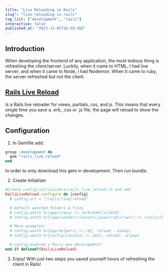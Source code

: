 ```yaml
---
title: "Live Reloading in Rails"
slug": "live-reloading-in-rails"
tag_list: ["development", "rails"]
interactive: false
published_at: "2023-11-01T16:59:30Z"
---
```


## Introduction

When developing the frontend of any application, the most tedious thing is refreshing the client/server. Luckily, when it came to HTML, I had live server; and when it came to Node, I had Nodemon. When it came to ruby, the server refreshed but not the client. 

## [Rails Live Reload](https://github.com/railsjazz/rails_live_reload)

Is a Rails live reloader for views, partials, css, and js. This means that every single time you save a .erb, .css or .js file, the page will reload to show the changes. 

## Configuration

1. In Gemfile add:

```ruby
group :development do
  gem "rails_live_reload"
end
```

In order to only download this gem in development. Then run bundle. 

2. Create Initializer

```ruby
#Create config/initializers/rails_live_reload.rb and add
RailsLiveReload.configure do |config|
  # config.url = "/rails/live/reload"

  # Default watched folders & files
  # config.watch %r{app/views/.+\.(erb|haml|slim)$}
  # config.watch %r{(app|vendor)/(assets|javascript)/\w+/(.+\.(css|js|html|png|jpg|ts|jsx)).*}, reload: :always

  # More examples:
  # config.watch %r{app/helpers/.+\.rb}, reload: :always
  # config.watch %r{config/locales/.+\.yml}, reload: :always

  # config.enabled = Rails.env.development?
end if defined?(RailsLiveReload)
```
3. Enjoy! With just two steps you saved yourself hours of refreshing the client in Rails!
